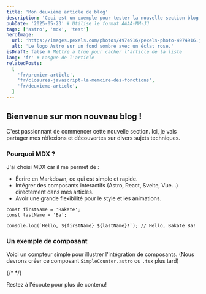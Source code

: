 ```yaml
---
title: 'Mon deuxième article de blog'
description: 'Ceci est un exemple pour tester la nouvelle section blog de mon portfolio.'
pubDate: '2025-05-23' # Utilise le format AAAA-MM-JJ
tags: ['astro', 'mdx', 'test']
heroImage:
  url: 'https://images.pexels.com/photos/4974916/pexels-photo-4974916.jpeg?auto=compress&cs=tinysrgb&w=1260&h=750&dpr=1'
  alt: 'Le logo Astro sur un fond sombre avec un éclat rose.'
isDraft: false # Mettre à true pour cacher l'article de la liste
lang: 'fr' # Langue de l'article
relatedPosts:
  [
    'fr/premier-article',
    'fr/closures-javascript-la-memoire-des-fonctions',
    'fr/deuxieme-article',
  ]
---
```


## Bienvenue sur mon nouveau blog !

C'est passionnant de commencer cette nouvelle section. Ici, je vais partager mes réflexions et découvertes sur divers sujets techniques.

### Pourquoi MDX ?

J'ai choisi MDX car il me permet de :

- Écrire en Markdown, ce qui est simple et rapide.
- Intégrer des composants interactifs (Astro, React, Svelte, Vue...) directement dans mes articles.
- Avoir une grande flexibilité pour le style et les animations.

```tsx
const firstName = 'Bakate';
const lastName = 'Ba';

console.log(`Hello, ${firstName} ${lastName}!`); // Hello, Bakate Ba!
```

### Un exemple de composant

Voici un compteur simple pour illustrer l'intégration de composants.
(Nous devrons créer ce composant `SimpleCounter.astro` ou `.tsx` plus tard)

{/* <SimpleCounter client:load /> */}

Restez à l'écoute pour plus de contenu!
